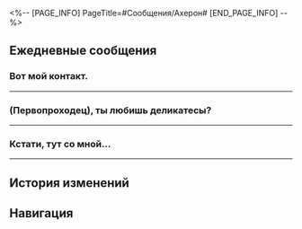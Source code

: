 <%-- [PAGE_INFO]
PageTitle=#Сообщения/Ахерон#
[END_PAGE_INFO] --%>
{{Сообщение Инфобокс
|id          = 1308
|Изображение = Персонаж Ахерон Иконка.png
|Тип         = Персонаж
|Отправитель = Ахерон
|ПодписьСоо  = Пора в путь.
|Фракция     = Самоуничтожитель
}}

==Ежедневные сообщения==
===Вот мой контакт.===
{{Сообщения
|условие_получения = 
|текст=
:'''Ахерон:''' Вот мой контакт.
:{Выбор} Привет!
::'''(Первопроходец):''' Привет!
::'''Ахерон:''' Привет.
::'''Ахерон:''' Давненько я не слышала дружеского приветствия, так приятно.
:{Выбор} Это так неожиданно.
::'''(Первопроходец):''' Как неожиданно.
::'''Ахерон:''' Ха-ха, правда?
::'''Ахерон:''' Встречи с неизвестностью - часть путешествия.
:'''Ахерон:''' До прибытия на Пенаконию я думала, что это будет обычная поездка.
:'''Ахерон:''' Исполню последнюю волю усопшего и верну его в то место, куда он так и не смог прийти.
:'''Ахерон:''' Но этот мир неожиданно оказался таким ярким.
:'''Ахерон:''' Я стала его частью.
:{Выбор} Ты сыграла важную роль!
::'''(Первопроходец):''' Ты сыграла важную роль!
::'''(Первопроходец):''' [[Файл:Стикер ГПП 07 Пом-Пом 03.png|80px]]
::'''Ахерон:''' Не очень-то я и помогла.
::'''Ахерон:''' Всё благодаря Безымянным и другим Идущим по Пути.
:{Выбор} И я!
::'''(Первопроходец):''' И я!
::'''(Первопроходец):''' [[Файл:Стикер ГПП 12 Другое 03.png|80px]]
::'''Ахерон:''' Да.
::'''(Первопроходец):''' [[Файл:Стикер ГПП 12 Другое 03.png|80px]]
:'''Ахерон:''' Путешествие подходит к концу. Давай проснёмся и отправимся навстречу завтра.
:'''Ахерон:''' Давай насладимся красотой мира по пути.
}}
----

===(Первопроходец), ты любишь деликатесы?===
{{Сообщения
|условие_получения = 
|текст=
:'''Ахерон:''' (Первопроходец), ты любишь деликатесы?
:{{Диалог|Предупреждение}} <Grand Melodie - Золотой миг>
:'''Ахерон:''' Я помогла одной женщине на Пенаконии, оказалось, что она шеф-повар. Это её ресторан.
:'''Ахерон:''' Скоро она запускает особое тематическое меню, тема - персики, я очень рекомендую.
:{Выбор} Я обязательно схожу!
::'''(Первопроходец):''' Я обязательно схожу!
:{Выбор} Ты не пойдёшь?
::'''(Первопроходец):''' Ты не пойдёшь?
::'''Ахерон:''' Я уже попробовала.
:{Выбор} Вот она, чёрная магия кулинарии.
::'''(Первопроходец):''' Вот она, чёрная магия кулинарии.
::'''Ахерон:''' Чёрная магия? Разве в готовке используют магию?
:'''Ахерон:''' Готовка... Когда-то я её очень любила.
:'''Ахерон:''' Но теперь, когда я не чувствую вкуса, сложно наслаждаться пищей.
:{Выбор} Ты всё ещё готовишь?
::'''(Первопроходец):''' Ты всё ещё готовишь?
:{Выбор} Это из-за Небытия?
::'''(Первопроходец):''' Это из-за Небытия?
::'''Ахерон:''' Возможно.
:'''Ахерон:''' Иногда я что-нибудь готовлю, но, к сожалению, уже почти не чувствую вкуса.
:'''Ахерон:''' Правда, всё ещё можно что-нибудь придумать. Например, можно сделать мороженое из снега.
:'''Ахерон:''' Оно прохладное, влажное, плотное... Я никогда не забуду его вкус.
:'''Ахерон:''' Я угощу тебя, когда выпадет шанс.
:'''Ахерон:''' И не забудь попробовать персиковое меню.
:'''Ахерон:''' [[Файл:Стикер ГПП 13 Ахерон 04.png|80px]]
}}
----

===Кстати, тут со мной...===
{{Сообщения
|условие_получения = 
|текст=
:'''Ахерон:''' Кстати, тут со мной произошло кое-что милое.
:'''Ахерон:''' Я проходила мимо магазина косметики COLORS, когда работник вдруг попросил у меня автограф.
:{Выбор} Ты знаменитость!
::'''(Первопроходец):''' Конечно, ты совершила столько всего, неудивительно, что ты известна!
::'''(Первопроходец):''' [[Файл:Стикер ГПП 07 Пом-Пом 06.png|80px]]
::'''Ахерон:''' Это какое-то недоразумение.
:{Выбор} Недопонимание, наверное...
::'''(Первопроходец):''' Кажется, произошло какое-то недопонимание...
::'''Ахерон:''' Да.
:{Выбор} Твой автограф? Я тоже хочу!
::'''(Первопроходец):''' Твой автограф? Я тоже хочу!
::'''(Первопроходец):''' [[Файл:Стикер ГПП 07 Пом-Пом 03.png|80px]]
::'''Ахерон:''' Это какое-то недоразумение.
:'''Ахерон:''' Макияж Зарянки в рекламе COLORS напомнил мне о девушках из моего родного мира. Я даже на мгновение провалилась в воспоминания.
:'''Ахерон:''' Сейчас я даже скучаю по тому, как они переживали, что их макияж смоют частые грозы.
:'''Ахерон:''' Кстати о COLORS, я тут нашла кое-что и купила в подарок.
:'''Ахерон:''' Думаю, госпоже Химеко понравится эта розовая помада.
:'''Ахерон:''' А тени в весенних оттенках подойдут госпоже Март.
:'''Ахерон:''' Ещё я купила популярные увлажняющие и очищающие средства.
:{Выбор} Спасибо!
::'''(Первопроходец):''' Спасибо! Я передам!
::'''Ахерон:''' Не за что.
:{Выбор} Ого, ты разбираешься в косметике.
::'''(Первопроходец):''' Ого, ты разбираешься в косметике.
::'''Ахерон:''' Неожиданно?
:'''Ахерон:''' Я отправлю подарки, пока не забыла.
:{{Диалог|Предупреждение}} Ваш друг не в сети
:{{Диалог|Предупреждение}} Ваш друг в сети
:'''Ахерон:''' Ох, прости.
:'''Ахерон:''' Ты не знаешь, где ближайшее почтовое отделение?
:{Выбор} Так и {{MC|ж=знала|м=знал}}...
::'''(Первопроходец):''' Так и {{MC|ж=знала|м=знал}}...
:{Выбор} Тебе нужна помощь?
::'''(Первопроходец):''' Тебе нужна помощь?
:'''Ахерон:''' Я нашла.
:'''Ахерон:''' Отделение было прямо за мной.
}}
----

==История изменений==
{{История изменений|2.7}}

==Навигация==
{{Сообщения Навбокс}}